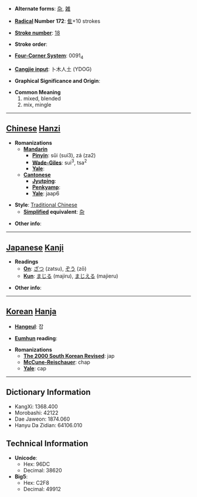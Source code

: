 * '''Alternate forms''': [[杂]], [[雑]]

* '''[[Wiktionary:Chinese radical index| Radical]] Number 172''': [[Wiktionary:Chinese radical index 隹|隹]]+10 strokes

* '''[[Wiktionary:Chinese total strokes index|Stroke number]]''': [[Wiktionary:Chinese total strokes index 18|18]]

* '''Stroke order''': 

* '''[[Wiktionary:Chinese four corner index|Four-Corner System]]''': 0091<sub>4</sub>

* '''[[Wiktionary:Chinese Cangjie index|Cangjie input]]''': 卜木人土 (YDOG)

* '''Graphical Significance and Origin''': 

* '''Common Meaning'''
*#mixed, blended
*# mix, mingle


----

== [[Chinese]] [[Hanzi]] ==

* '''Romanizations'''
** '''[[Mandarin]]'''
*** '''[[Pinyin]]''': sǔi (sui3), zá (za2)
*** '''[[Wade-Giles]]''': sui<sup>3</sup>, tsa<sup>2</sup>
*** '''[[Yale]]''': 
** '''[[Cantonese]]'''
*** '''[[Jyutping]]''':
*** '''[[Penkyamp]]''': 
*** '''[[Yale]]''': jaap6

* '''Style''': [[Traditional Chinese]] 
** '''[[Simplified Chinese|Simplified]] equivalent''': [[杂]]

* '''Other info''': 

----

== [[Japanese]] [[Kanji]] ==

* '''Readings'''
** '''[[On]]''': [[ざつ]] (zatsu), [[ぞう]] (zō)
** '''[[Kun]]''': [[まじる]] (majiru), [[まじえる]] (majieru)

* '''Other info''':  

----

== [[Korean]] [[Hanja]] ==

* '''[[Hangeul]]''': 잡

* '''[[Eumhun]] reading''': 

* '''Romanizations'''
** '''[[The 2000 South Korean Revised Romanization|The 2000 South Korean Revised]]''': jap
** '''[[McCune-Reischauer]]''': chap
** '''[[Yale]]''': cap

----

== Dictionary Information ==

* KangXi: 1368.400
* Morobashi: 42122
* Dae Jaweon: 1874.060
* Hanyu Da Zidian: 64106.010

== Technical Information ==

* '''Unicode''':
** Hex: 96DC
** Decimal: 38620
* '''Big5''':
** Hex: C2F8
** Decimal: 49912